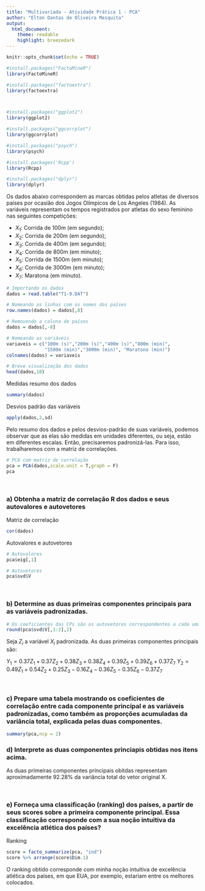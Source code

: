 ```yaml
---
title: "Multivariada - Atividade Prática 1 - PCA"
author: "Elton Dantas de Oliveira Mesquita"
output:
  html_document:
    theme: readable
    highlight: breezedark
---
```


```r
knitr::opts_chunk$set(echo = TRUE)

#install.packages("FactoMineR")
library(FactoMineR)

#install.packages("factoextra")
library(factoextra)



#install.packages("ggplot2")
library(ggplot2)

#install.packages("ggcorrplot")
library(ggcorrplot)

#install.packages("psych")
library(psych)

#install.packages('Rcpp')
library(Rcpp)

#install.packages("dplyr")
library(dplyr)
```



Os dados abaixo correspondem as marcas obtidas pelos atletas de diversos países por ocasião dos Jogos Olímpicos de Los Angeles (1984). As variáveis representam os tempos registrados por atletas do sexo feminino nas seguintes competições:

- $X_1$: Corrida de 100m (em segundo);
- $X_2$: Corrida de 200m (em segundo);
- $X_3$: Corrida de 400m (em segundo);
- $X_4$: Corrida de 800m (em minuto);
- $X_5$: Corrida de 1500m (em minuto);
- $X_6$: Corrida de 3000m (em minuto);
- $X_7$: Maratona (em minuto).

```r
# Importando os dados
dados = read.table("T1-9.DAT")

# Nomeando as linhas com os nomes dos países
row.names(dados) = dados[,8]

# Removendo a coluna de países
dados = dados[,-8]

# Nomeando as variáveis
variaveis = c("100m (s)","200m (s)","400m (s)","800m (min)",
              "1500m (min)","3000m (min)", "Maratona (min)")
colnames(dados) = variaveis

# Breve visualização dos dados
head(dados,10)
```

Medidas resumo dos dados
```r
summary(dados)
```

Desvios padrão das variáveis
```r
apply(dados,2,sd)
```

Pelo resumo dos dados e pelos desvios-padrão de suas variáveis, podemos observar que as elas são medidas em unidades diferentes, ou seja, estão em diferentes escalas. Então, precisaremos padronizá-las. Para isso, trabalharemos com a matriz de correlações.

```r
# PCA com matriz de correlação
pca = PCA(dados,scale.unit = T,graph = F)
pca
```

<br>

### a) Obtenha a matriz de correlação R dos dados e seus autovalores e autovetores

Matriz de correlação

```r
cor(dados)
```

Autovalores e autovetores

```r
# Autovalores
pca$eig[,1]

# Autovetores
pca$svd$V
```
<br>

### b) Determine as duas primeiras componentes principais para as variáveis padronizadas.

```r
# Os coeficientes das CPs são os autovetores correspondentes a cada uma
round(pca$svd$V[,1:2],2)
```
Seja $Z_i$ a variável $X_i$ padronizada. As duas primeiras componentes principais são:

$Y_1 = 0.37Z_1 + 0.37Z_2 + 0.38Z_3 + 0.38Z_4 + 0.39Z_5 + 0.39Z_6 + 0.37Z_7$
$Y_2 = 0.49Z_1 + 0.54Z_2 + 0.25Z_3 - 0.16Z_4 - 0.36Z_5 - 0.35Z_6 - 0.37Z_7$

<br>

### c) Prepare uma tabela mostrando os coeficientes de correlação entre cada componente principal e as variáveis padronizadas, como também as proporções acumuladas da variância total, explicada pelas duas componentes.

```r
summary(pca,ncp = 2)
```

### d) Interprete as duas componentes princiapis obtidas nos itens acima.

As duas primeiras componentes principais obitdas representam aproximadamente $92.28\%$ da variância total do vetor original X.

<br>

### e) Forneça uma classificação (ranking) dos países, a partir de seus scores sobre a primeira componente principal. Essa classificação corresponde com a sua noção intuitiva da excelência atlética dos países?

Ranking
```r
score = facto_summarize(pca, "ind")
score %>% arrange(score$Dim.1)
```
O ranking obtido corresponde com minha noção intuitiva de excelência atlética dos países, em que EUA, por exemplo, estariam entre os melhores colocados.